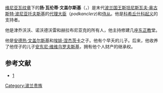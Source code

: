 {{roughtranslation|time=2020-12-01}}
[[维尼亚瓦纹章|维尼亚瓦纹章]]下的'''扬·瓦伦蒂·文盖尔斯基'''（{{lang-pl|Jan Walenty Węgierski}}，{{bd|1755年||1796年|}}）是末代[[波兰君主列表|波兰国王]][[斯坦尼斯瓦夫·奥古斯特·波尼亚托夫斯基|斯坦尼斯瓦夫·奥古斯特·波尼亚托夫斯基]]的[[podkanclerz|代理大臣]]（''podkanclerz'')和[[侍从|侍从]]。他是[[科希丘什科起义|科希丘什科起义]]的支持者。

他是津乔沃沃、诺沃德沃雷和赫拉布尼亚克的所有人，他主持修建几座[[东正教|东正教]]堂。

他是[[安德热·文盖尔斯基|安德热·文盖尔斯基]]和[[埃娃·涅杰茨卡|埃娃·涅杰茨卡]]之子。他有个早夭的儿子。后来，他收养了他侄子的儿子[[安东尼·维维乌罗夫斯基|安东尼·维维乌罗夫斯基]]，拥有他个人财产的继承权。

==参考文献==
*[https://web.archive.org/web/20110515172106/http://www.republika.pl/bobrzynski/ind00128.htm]

{{normdaten}}
{{DEFAULTSORT:wegierski}}
[[Category:波兰贵族|Category:波兰贵族]]
{{Poland-bio-stub}}